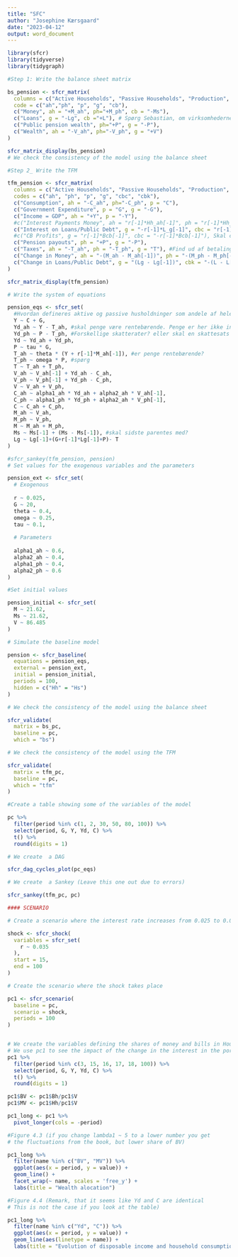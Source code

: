 ```yaml
---
title: "SFC"
author: "Josephine Kærsgaard"
date: "2023-04-12"
output: word_document
---
```

```r
library(sfcr)
library(tidyverse)
library(tidygraph)

#Step 1: Write the balance sheet matrix

bs_pension <- sfcr_matrix(
  columns = c("Active Households", "Passive Households", "Production", "Government", "Central Bank"),
  code = c("ah","ph", "p", "g", "cb"),
  c("Money", ah = "+M_ah", ph="+M_ph", cb = "-Ms"),
  c("Loans", g = "-Lg", cb ="+L"), # Spørg Sebastian, om virksomhederne også skal kunne optage lån til investeringer. I så fald: skal fixed capital med?
  c("Public pension wealth", ph="+P", g = "-P"),
  c("Wealth", ah = "-V_ah", ph="-V_ph", g = "+V")
)

sfcr_matrix_display(bs_pension)
# We check the consistency of the model using the balance sheet
```


```r
#Step 2_ Write the TFM

tfm_pension <- sfcr_matrix(
  columns = c("Active Households", "Passive Households", "Production", "Government", "Central Bank (current)", "Central Bank (capital)"),
  codes = c("ah", "ph", "p", "g", "cbc", "cbk"),
  c("Consumption", ah = "-C_ah", ph="-C_ph", p = "C"),
  c("Government Expenditure", p = "G", g = "-G"),
  c("Income = GDP", ah = "+Y", p = "-Y"),
  #c("Interest Payments Money", ah = "r[-1]*Hh_ah[-1]", ph = "r[-1]*Hh_ph[-1] ",cbc = "-r[-1]*Hs[-1]"),. Er penge rentebærende?
  c("Interest on Loans/Public Debt", g = "-r[-1]*L_g[-1]", cbc = "r[-1]*L[-1]"), #Spørg Sebastian
  #c("CB Profits", g = "r[-1]*Bcb[-1]", cbc = "-r[-1]*Bcb[-1]"), Skal centralbanken tilbagebetale profit eller skal den uddeles til husholdningerne?
  c("Pension payouts", ph = "+P", g = "-P"),
  c("Taxes", ah = "-T_ah", ph = "-T_ph", g = "T"), #Find ud af betaling af skat for passive husholdninger.
  c("Change in Money", ah = "-(M_ah - M_ah[-1])", ph = "-(M_ph - M_ph[-1])", cbk = "(Ms - Ms[-1])"),
  c("Change in Loans/Public Debt", g = "(Lg - Lg[-1])", cbk = "-(L - L[-1])")
)

sfcr_matrix_display(tfm_pension)
```


```r
# Write the system of equations

pension_eqs <- sfcr_set(
  #Hvordan defineres aktive og passive husholdninger som andele af hele befolkningen???
  Y ~ C + G,
  Yd_ah ~ Y - T_ah, #skal penge være rentebærende. Penge er her ikke inkluderet.
  Yd_ph ~ P - T_ph, #Forskellige skatterater? eller skal en skattesats ganges på?
  Yd ~ Yd_ah + Yd_ph,
  P ~ tau * G,
  T_ah ~ theta * (Y + r[-1]*M_ah[-1]), #er penge rentebærende?
  T_ph ~ omega * P, #spørg
  T ~ T_ah + T_ph,
  V_ah ~ V_ah[-1] + Yd_ah - C_ah,
  V_ph ~ V_ph[-1] + Yd_ph - C_ph,
  V ~ V_ah + V_ph, 
  C_ah ~ alpha1_ah * Yd_ah + alpha2_ah * V_ah[-1],
  C_ph ~ alpha1_ph * Yd_ph + alpha2_ah * V_ph[-1],
  C ~ C_ah + C_ph,
  M_ah ~ V_ah,
  M_ph ~ V_ph, 
  M ~ M_ah + M_ph,
  Ms ~ Ms[-1] + (Ms - Ms[-1]), #skal sidste parentes med?
  Lg ~ Lg[-1]+(G+r[-1]*Lg[-1]+P)- T
)
```


```r
#sfcr_sankey(tfm_pension, pension)
# Set values for the exogenous variables and the parameters

pension_ext <- sfcr_set(
  # Exogenous
  
  r ~ 0.025,
  G ~ 20,
  theta ~ 0.4, 
  omega ~ 0.25,
  tau ~ 0.1,
  
  # Parameters
  
  alpha1_ah ~ 0.6,
  alpha2_ah ~ 0.4,
  alpha1_ph ~ 0.4,
  alpha2_ph ~ 0.6
)

#Set initial values

pension_initial <- sfcr_set(
  M ~ 21.62,
  Ms ~ 21.62,
  V ~ 86.485
)
```


```r
# Simulate the baseline model

pension <- sfcr_baseline(
  equations = pension_eqs,
  external = pension_ext,
  initial = pension_initial,
  periods = 100,
  hidden = c("Hh" = "Hs")
)
```


```r
# We check the consistency of the model using the balance sheet

sfcr_validate(
  matrix = bs_pc,
  baseline = pc,
  which = "bs")

# We check the consistency of the model using the TFM

sfcr_validate(
  matrix = tfm_pc,
  baseline = pc,
  which = "tfm"
)
```


```r
#Create a table showing some of the variables of the model

pc %>%
  filter(period %in% c(1, 2, 30, 50, 80, 100)) %>%
  select(period, G, Y, Yd, C) %>%
  t() %>%
  round(digits = 1)

# We create  a DAG

sfcr_dag_cycles_plot(pc_eqs)

# We create  a Sankey (Leave this one out due to errors)

sfcr_sankey(tfm_pc, pc)

#### SCENARIO

# Create a scenario where the interest rate increases from 0.025 to 0.035

shock <- sfcr_shock(
  variables = sfcr_set(
    r ~ 0.035  
  ),
  start = 15,
  end = 100
)

# Create the scenario where the shock takes place

pc1 <- sfcr_scenario(
  baseline = pc,
  scenario = shock,
  periods = 100
)


# We create the variables defining the shares of money and bills in Households portfolio.
# We use pc1 to see the impact of the change in the interest in the portfolio allocation.
pc1 %>%
  filter(period %in% c(3, 15, 16, 17, 18, 100)) %>%
  select(period, G, Y, Yd, C) %>%
  t() %>%
  round(digits = 1)

pc1$BV <- pc1$Bh/pc1$V
pc1$MV <- pc1$Hh/pc1$V

pc1_long <- pc1 %>%
  pivot_longer(cols = -period)

#Figure 4.3 (if you change lambda1 ~ 5 to a lower number you get 
# the fluctuations from the book, but lower share of BV)

pc1_long %>%
  filter(name %in% c("BV", "MV")) %>%
  ggplot(aes(x = period, y = value)) +
  geom_line() +
  facet_wrap(~ name, scales = 'free_y') +
  labs(title = "Wealth alocation")

#Figure 4.4 (Remark, that it seems like Yd and C are identical
# This is not the case if you look at the table)

pc1_long %>%
  filter(name %in% c("Yd", "C")) %>%
  ggplot(aes(x = period, y = value)) +
  geom_line(aes(linetype = name)) +
  labs(title = "Evolution of disposable income and household consumption")

```

